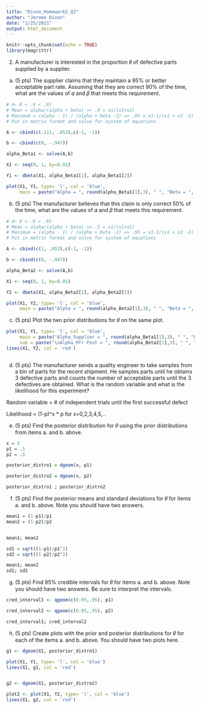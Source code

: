 ---
title: "Dixon_Homework2_Q2"
author: "Jerome Dixon"
date: "2/25/2021"
output: html_document
---

```{r setup, include=FALSE}
knitr::opts_chunk$set(echo = TRUE)
library(magrittr)
```

2. A manufacturer is interested in the proportion 𝜃 of defective parts supplied by a supplier.

a. (5 pts) The supplier claims that they maintain a 95% or better acceptable part rate.
Assuming that they are correct 90% of the time, what are the values of 𝛼 and 𝛽
that meets this requirement.

```{r}

# 𝜃~ 0 < .9 < .95
# Mean = alpha/(alpha + beta) => .9 = x1/(x1+x2)
# Maximum = (alpha - 1) / (alpha + beta -2) => .95 = x1-1/(x1 + x2 -2)
# Put in matrix format and solve for system of equations

A <- cbind(c(.111, .053),c(-1, -1))

b <- cbind(c(0, -.947))

alpha_Beta1 <- solve(A,b)

X1 <- seq(0, 1, by=0.01)

Y1 <- dbeta(X1, alpha_Beta1[1], alpha_Beta1[2])

plot(X1, Y1, type= 'l', col = 'blue',
     main = paste("Alpha = ", round(alpha_Beta1[1],3), " ", "Beta = ", round(alpha_Beta1[2],3) ))


```


b. (5 pts) The manufacturer believes that this claim is only correct 50% of the time,
what are the values of 𝛼 and 𝛽 that meets this requirement.

```{r}

# 𝜃~ 0 < .9 < .95
# Mean = alpha/(alpha + beta) => .5 = x1/(x1+x2)
# Maximum = (alpha - 1) / (alpha + beta -2) => .95 = x1-1/(x1 + x2 -2)
# Put in matrix format and solve for system of equations

A <- cbind(c(1, .053),c(-1, -1))

b <- cbind(c(0, -.947))

alpha_Beta2 <- solve(A,b)

X1 <- seq(0, 1, by=0.01)

Y2 <- dbeta(X1, alpha_Beta2[1], alpha_Beta2[2])

plot(X1, Y2, type= 'l', col = 'blue',
     main = paste("Alpha = ", round(alpha_Beta2[1],3), " ", "Beta = ", round(alpha_Beta2[2],3) ))


```




c. (5 pts) Plot the two prior distributions for 𝜃 on the same plot.
```{r}

plot(X1, Y1, type= 'l', col = 'blue',
     main = paste("Alpha_Supplier = ", round(alpha_Beta1[1],3), " ", "Beta_Supplier = ", round(alpha_Beta1[2],3),
     sub = paste("\nAlpha_Mfr Post = ", round(alpha_Beta2[1],3), " ", "Beta_Mfr = ", round(alpha_Beta2[1],3) )))
lines(X1, Y2, col = 'red')



```



d. (5 pts) The manufacturer sends a quality engineer to take samples from a bin of
parts for the recent shipment. He samples parts until he obtains 3 defective parts
and counts the number of acceptable parts until the 3 defectives are obtained.
What is the random variable and what is the likelihood for this experiment?

Random variable = # of independent trials until the first successful defect

Likelihood = (1-p)^x * p  for x=0,2,3,4,5,..


e. (5 pts) Find the posterior distribution for 𝜃 using the prior distributions from
items a. and b. above.

```{r}

x = 3
p1 = .1
p2 = .5

posterior_distro1 = dgeom(x, p1)

posterior_distro2 = dgeom(x, p2)

posterior_distro1 ; posterior_distro2


```


f. (5 pts) Find the posterior means and standard deviations for 𝜃 for items a. and b.
above. Note you should have two answers.

```{r}

mean1 = (1-p1)/p1
mean2 = (1-p2)/p2


mean1; mean2

sd1 = sqrt((1-p1)/p1^2)
sd2 = sqrt((1-p2)/p2^2)

mean1; mean2
sd1; sd2


```


g. (5 pts) Find 95% credible intervals for 𝜃 for items a. and b. above. Note you
should have two answers. Be sure to interpret the intervals.

```{r}

cred_interval1 <- qgeom(c(0.05,.95), p1)

cred_interval2 <- qgeom(c(0.05,.95), p2)

cred_interval1; cred_interval2


```



h. (5 pts) Create plots with the prior and posterior distributions for 𝜃 for each of the
items a. and b. above. You should have two plots here.


```{r}

g1 <- dgeom(X1, posterior_distro1)

plot(X1, Y1, type= 'l', col = 'blue')
lines(X1, g1, col = 'red')


g2 <- dgeom(X1, posterior_distro2)

plot2 <- plot(X1, Y2, type= 'l', col = 'blue')
lines(X1, g2, col = 'red')




```

